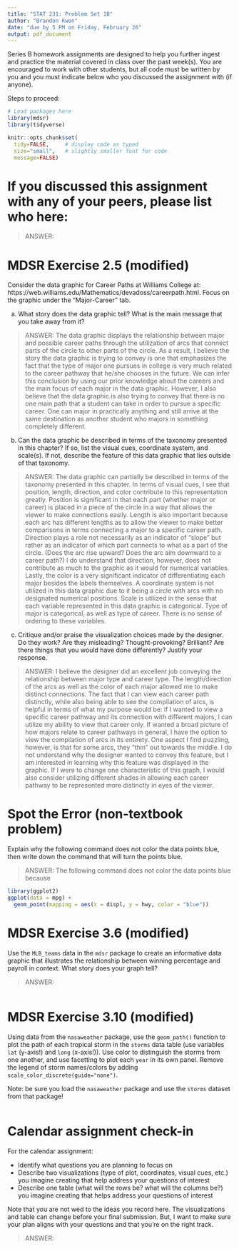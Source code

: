 ```yaml
---
title: "STAT 231: Problem Set 1B"
author: "Brandon Kwon"
date: "due by 5 PM on Friday, February 26"
output: pdf_document
---
```


Series B homework assignments are designed to help you further ingest and practice the material covered in class over the past week(s).  You are encouraged to work with other students, but all code must be written by you and you must indicate below who you discussed the assignment with (if anyone).  

Steps to proceed:

\begin{enumerate}
\item In RStudio, go to File > Open Project, navigate to the folder with the course-content repo, select the course-content project (course-content.Rproj), and click "Open" 
\item Pull the course-content repo (e.g. using the blue-ish down arrow in the Git tab in upper right window)
\item Copy ps1B.Rmd from the course repo to your repo (see page 6 of the GitHub Classroom Guide for Stat231 if needed)
\item Close the course-content repo project in RStudio
\item Open YOUR repo project in RStudio
\item In the ps1B.Rmd file in YOUR repo, replace "YOUR NAME HERE" with your name
\item Add in your responses, committing and pushing to YOUR repo in appropriate places along the way
\item Run "Knit PDF" 
\item Upload the pdf to Gradescope.  Don't forget to select which of your pages are associated with each problem.  \textit{You will not get credit for work on unassigned pages (e.g., if you only selected the first page but your solution spans two pages, you would lose points for any part on the second page that the grader can't see).} 
\end{enumerate}

```r
# Load packages here 
library(mdsr)   
library(tidyverse)

knitr::opts_chunk$set(
  tidy=FALSE,     # display code as typed
  size="small",   # slightly smaller font for code
  message=FALSE)   
```

\newpage 

# If you discussed this assignment with any of your peers, please list who here:

> ANSWER:



\newpage
# MDSR Exercise 2.5 (modified)

Consider the data graphic for Career Paths at Williams College at: https://web.williams.edu/Mathematics/devadoss/careerpath.html.  Focus on the graphic under the "Major-Career" tab.

a. What story does the data graphic tell?  What is the main message that you take away from it?

> ANSWER: The data graphic displays the relationship between major and possible career paths through the utilization of arcs that connect parts of the circle to other parts of the circle.  As a result, I believe the story the data graphic is trying to convey is one that emphasizes the fact that the type of major one pursues in college is very much related to the career pathway that he/she chooses in the future.  We can infer this conclusion by using our prior knowledge about the careers and the main focus of each major in the data graphic.  However, I also believe that the data graphic is also trying to convey that there is no one main path that a student can take in order to pursue a specific career.  One can major in practically anything and still arrive at the same destination as another student who majors in something completely different.

b. Can the data graphic be described in terms of the taxonomy presented in this chapter?  If so, list the visual cues, coordinate system, and scale(s).  If not, describe the feature of this data graphic that lies outside of that taxonomy.

> ANSWER: The data graphic can partially be described in terms of the taxonomy presented in this chapter.  In terms of visual cues, I see that position, length, direction, and color contribute to this representation greatly.  Position is significant in that each part (whether major or career) is placed in a piece of the circle in a way that allows the viewer to make connections easily.  Length is also important because each arc has different lengths as to allow the viewer to make better comparisons in terms connecting a major to a specific career path.  Direction plays a role not necessarily as an indicator of "slope" but rather as an indicator of which part connects to what as a part of the circle. (Does the arc rise upward?  Does the arc aim downward to a career path?)  I do understand that direction, however, does not contribute as much to the graphic as it would for numerical variables.  Lastly, the color is a very significant indicator of differentiating each major besides the labels themselves.
> A coordinate system is not utilized in this data graphic due to it being a circle with arcs with no designated numerical positions.
> Scale is utilized in the sense that each variable represented in this data graphic is categorical.  Type of major is categorical, as well as type of career.  There is no sense of ordering to these variables.

c. Critique and/or praise the visualization choices made by the designer.  Do they work? Are they misleading?  Thought-provoking?  Brilliant?  Are there things that you would have done differently?  Justify your response.

> ANSWER: I believe the designer did an excellent job conveying the relationship between major type and career type.  The length/direction of the arcs as well as the color of each major allowed me to make distinct connections.  The fact that I can view each career path distinctly, while also being able to see the compilation of arcs, is helpful in terms of what my purpose would be: if I wanted to view a specific career pathway and its connection with different majors, I can utilize my ability to view that career only.  If wanted a broad picture of how majors relate to career pathways in general, I have the option to view the compilation of arcs in its entirety.  One aspect I find puzzling, however, is that for some arcs, they "thin" out towards the middle.  I do not understand why the designer wanted to convey this feature, but I am interested in learning why this feature was displayed in the graphic.  If I were to change one characteristic of this graph, I would also consider utilizing different shades in allowing each career pathway to be represented more distinctly in eyes of the viewer.


\newpage
# Spot the Error (non-textbook problem)

Explain why the following command does not color the data points blue, then write down the command that will turn the points blue.

> ANSWER: The following command does not color the data points blue because 

```r
library(ggplot2)
ggplot(data = mpg) + 
  geom_point(mapping = aes(x = displ, y = hwy, color = "blue"))
```


\newpage
# MDSR Exercise 3.6 (modified)

Use the `MLB_teams` data in the `mdsr` package to create an informative data graphic that illustrates the relationship between winning percentage and payroll in context. What story does your graph tell?

> ANSWER:

```r

```


\newpage
# MDSR Exercise 3.10 (modified)

Using data from the `nasaweather` package, use the `geom_path()` function to plot the path of each tropical storm in the `storms` data table (use variables `lat` (y-axis!) and `long` (x-axis!)).  Use color to distinguish the storms from one another, and use facetting to plot each `year` in its own panel.  Remove the legend of storm names/colors by adding `scale_color_discrete(guide="none")`. 

Note: be sure you load the `nasaweather` package and use the `storms` dataset from that package!

```r

```


\newpage
# Calendar assignment check-in

For the calendar assignment:

- Identify what questions you are planning to focus on
- Describe two visualizations (type of plot, coordinates, visual cues, etc.) you imagine creating that help address your questions of interest 
- Describe one table (what will the rows be?  what will the columns be?) you imagine creating that helps address your questions of interest

Note that you are not wed to the ideas you record here.  The visualizations and table can change before your final submission.  But, I want to make sure your plan aligns with your questions and that you're on the right track.

> ANSWER:

 